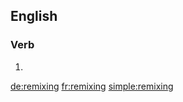 ==English==

===Verb===
{{head|en}}

# {{present participle of|remix|lang=en}}

[[de:remixing]]
[[fr:remixing]]
[[simple:remixing]]